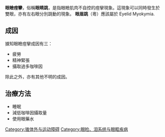 {{medical}}
{{Infobox Disease |
  Name           = Blepharospasm |
  Image          = Gray379.png  |
  Caption        = Left orbicularis oculi, seen from behind. |
  DiseasesDB     = 15748 |
  ICD10          = {{ICD10|G|24|5|g|20}} |
  ICD9           = {{ICD9|333.81}} |
  ICDO           = |
  OMIM           = |
  MedlinePlus    = |
  eMedicineSubj  = oph |
  eMedicineTopic = 202 |
  MeshID         = D001764 |
}}
'''眼瞼痙攣'''，俗稱'''眼睛跳'''，是指眼瞼肌肉不自控的痙攣現象。這現象可以同時發生於雙眼，亦有左右眼分別跳動的現象。
'''眼眉跳'''（粵）應該屬於 Eyelid Myokymia.

==成因==
據知眼瞼痙攣成因有三：
* 疲勞
* 精神緊張
* 攝取過多咖啡因
除此之外，亦有其他不明的成因。

==治療方法==
* 睡眠
* 減低咖啡因攝取量
* 使用眼藥水

{{中枢神经系统疾病}}
[[Category:锥体外与运动障碍|Category:锥体外与运动障碍]]
[[Category:眼睑、泪系统与眼眶疾病|Category:眼睑、泪系统与眼眶疾病]]